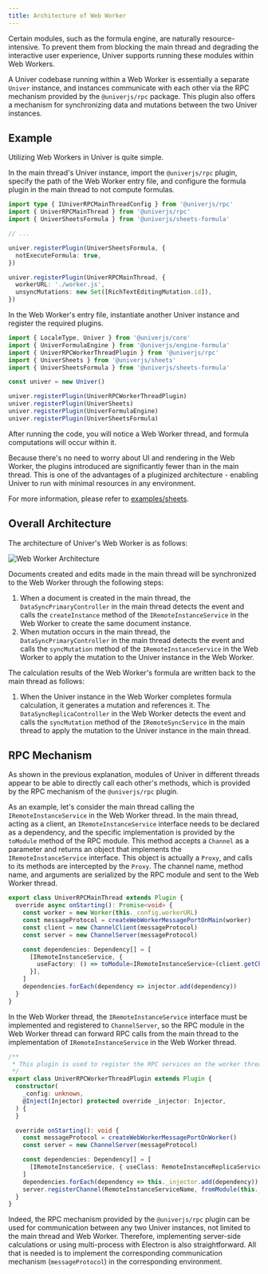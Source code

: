 ```yaml
---
title: Architecture of Web Worker
---
```


Certain modules, such as the formula engine, are naturally resource-intensive. To prevent them from blocking the main thread and degrading the interactive user experience, Univer supports running these modules within Web Workers.

A Univer codebase running within a Web Worker is essentially a separate `Univer` instance, and instances communicate with each other via the RPC mechanism provided by the `@univerjs/rpc` package. This plugin also offers a mechanism for synchronizing data and mutations between the two Univer instances.

## Example

Utilizing Web Workers in Univer is quite simple.

In the main thread's Univer instance, import the `@univerjs/rpc` plugin, specify the path of the Web Worker entry file, and configure the formula plugin in the main thread to not compute formulas.

```typescript
import type { IUniverRPCMainThreadConfig } from '@univerjs/rpc'
import { UniverRPCMainThread } from '@univerjs/rpc'
import { UniverSheetsFormula } from '@univerjs/sheets-formula'

// ...

univer.registerPlugin(UniverSheetsFormula, {
  notExecuteFormula: true,
})

univer.registerPlugin(UniverRPCMainThread, {
  workerURL: './worker.js',
  unsyncMutations: new Set([RichTextEditingMutation.id]),
})
```

In the Web Worker's entry file, instantiate another Univer instance and register the required plugins.

```typescript
import { LocaleType, Univer } from '@univerjs/core'
import { UniverFormulaEngine } from '@univerjs/engine-formula'
import { UniverRPCWorkerThreadPlugin } from '@univerjs/rpc'
import { UniverSheets } from '@univerjs/sheets'
import { UniverSheetsFormula } from '@univerjs/sheets-formula'

const univer = new Univer()

univer.registerPlugin(UniverRPCWorkerThreadPlugin)
univer.registerPlugin(UniverSheets)
univer.registerPlugin(UniverFormulaEngine)
univer.registerPlugin(UniverSheetsFormula)
```

After running the code, you will notice a Web Worker thread, and formula computations will occur within it.

<Callout>
  Because there's no need to worry about UI and rendering in the Web Worker, the plugins introduced are significantly fewer than in the main thread. This is one of the advantages of a pluginized architecture - enabling Univer to run with minimal resources in any environment.
</Callout>

For more information, please refer to [examples/sheets](https://github.com/dream-num/univer/tree/dev/examples/src/sheets).

## Overall Architecture

The architecture of Univer's Web Worker is as follows:

![Web Worker Architecture](./web-worker/web-worker-architecture.png)

Documents created and edits made in the main thread will be synchronized to the Web Worker through the following steps:

1. When a document is created in the main thread, the `DataSyncPrimaryController` in the main thread detects the event and calls the `createInstance` method of the `IRemoteInstanceService` in the Web Worker to create the same document instance.
2. When mutation occurs in the main thread, the `DataSyncPrimaryController` in the main thread detects the event and calls the `syncMutation` method of the `IRemoteInstanceService` in the Web Worker to apply the mutation to the Univer instance in the Web Worker.

The calculation results of the Web Worker's formula are written back to the main thread as follows:

1. When the Univer instance in the Web Worker completes formula calculation, it generates a mutation and references it. The `DataSyncReplicaController` in the Web Worker detects the event and calls the `syncMutation` method of the `IRemoteSyncService` in the main thread to apply the mutation to the Univer instance in the main thread.

## RPC Mechanism

As shown in the previous explanation, modules of Univer in different threads appear to be able to directly call each other's methods, which is provided by the RPC mechanism of the `@univerjs/rpc` plugin.

As an example, let's consider the main thread calling the `IRemoteInstanceService` in the Web Worker thread. In the main thread, acting as a client, an `IRemoteInstanceService` interface needs to be declared as a dependency, and the specific implementation is provided by the `toModule` method of the RPC module. This method accepts a `Channel` as a parameter and returns an object that implements the `IRemoteInstanceService` interface. This object is actually a `Proxy`, and calls to its methods are intercepted by the `Proxy`. The channel name, method name, and arguments are serialized by the RPC module and sent to the Web Worker thread.

```typescript
export class UniverRPCMainThread extends Plugin {
  override async onStarting(): Promise<void> {
    const worker = new Worker(this._config.workerURL)
    const messageProtocol = createWebWorkerMessagePortOnMain(worker)
    const client = new ChannelClient(messageProtocol)
    const server = new ChannelServer(messageProtocol)

    const dependencies: Dependency[] = [
      [IRemoteInstanceService, {
        useFactory: () => toModule<IRemoteInstanceService>(client.getChannel(RemoteInstanceServiceName)),
      }],
    ]
    dependencies.forEach(dependency => injector.add(dependency))
  }
}
```

In the Web Worker thread, the `IRemoteInstanceService` interface must be implemented and registered to `ChannelServer`, so the RPC module in the Web Worker thread can forward RPC calls from the main thread to the implementation of `IRemoteInstanceService` in the Web Worker thread.

```typescript
/**
 * This plugin is used to register the RPC services on the worker thread.
 */
export class UniverRPCWorkerThreadPlugin extends Plugin {
  constructor(
    _config: unknown,
    @Inject(Injector) protected override _injector: Injector,
  ) {
  }

  override onStarting(): void {
    const messageProtocol = createWebWorkerMessagePortOnWorker()
    const server = new ChannelServer(messageProtocol)

    const dependencies: Dependency[] = [
      [IRemoteInstanceService, { useClass: RemoteInstanceReplicaService }],
    ]
    dependencies.forEach(dependency => this._injector.add(dependency))
    server.registerChannel(RemoteInstanceServiceName, fromModule(this._injector.get(IRemoteInstanceService)))
  }
}
```

Indeed, the RPC mechanism provided by the `@univerjs/rpc` plugin can be used for communication between any two Univer instances, not limited to the main thread and Web Worker. Therefore, implementing server-side calculations or using multi-process with Electron is also straightforward. All that is needed is to implement the corresponding communication mechanism (`messageProtocol`) in the corresponding environment.
